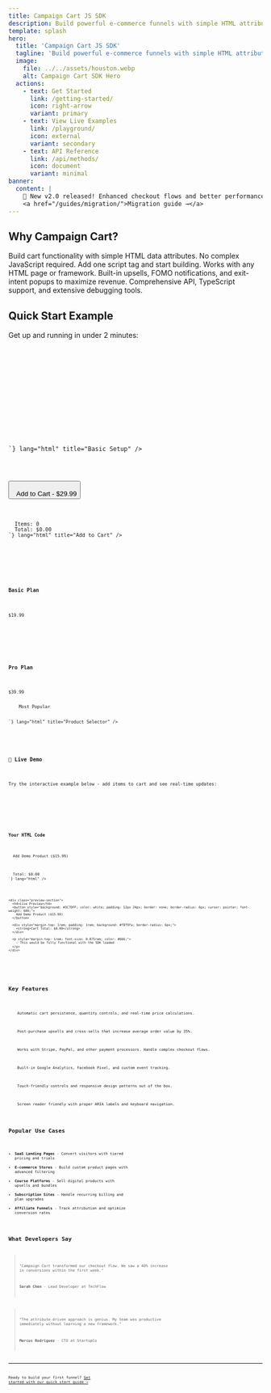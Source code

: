```yaml
---
title: Campaign Cart JS SDK
description: Build powerful e-commerce funnels with simple HTML attributes
template: splash
hero:
  title: 'Campaign Cart JS SDK'
  tagline: 'Build powerful e-commerce funnels with simple HTML attributes. No complex integrations, just add data attributes to your HTML.'
  image:
    file: ../../assets/houston.webp
    alt: Campaign Cart SDK Hero
  actions:
    - text: Get Started
      link: /getting-started/
      icon: right-arrow
      variant: primary
    - text: View Live Examples
      link: /playground/
      icon: external
      variant: secondary
    - text: API Reference
      link: /api/methods/
      icon: document
      variant: minimal
banner:
  content: |
    🎉 New v2.0 released! Enhanced checkout flows and better performance. 
    <a href="/guides/migration/">Migration guide →</a>
---
```



## Why Campaign Cart?

<CardGrid stagger>
  <Card title="Attribute-Driven" icon="puzzle">
    Build cart functionality with simple HTML data attributes. No complex JavaScript required.
  </Card>
  <Card title="Zero Configuration" icon="rocket">
    Add one script tag and start building. Works with any HTML page or framework.
  </Card>
  <Card title="Conversion Optimized" icon="star">
    Built-in upsells, FOMO notifications, and exit-intent popups to maximize revenue.
  </Card>
  <Card title="Developer Friendly" icon="laptop">
    Comprehensive API, TypeScript support, and extensive debugging tools.
  </Card>
</CardGrid>

## Quick Start Example

Get up and running in under 2 minutes:

<Tabs>
  <TabItem label="HTML Setup">
    <Code code={`<!DOCTYPE html>
<html>
<head>
  <!-- Add your API key -->
  <meta name="next-api-key" content="your-api-key">
  
  <!-- Load the SDK -->
  <script src="https://cdn.jsdelivr.net/gh/NextCommerceCo/campaign-cart@v0.3.1/dist/loader.js" type="module"></script>
</head>
<body>
  <!-- That's it! Start adding cart functionality -->
</body>
</html>`} lang="html" title="Basic Setup" />
  </TabItem>
  
  <TabItem label="Add to Cart">
    <Code code={`<!-- Simple add to cart button -->
<button data-next-action="add-to-cart" 
        data-next-package-id="123"
        data-next-quantity="1">
  Add to Cart - $29.99
</button>

<!-- Display cart total -->
<div class="cart-summary">
  Items: <span data-next-display="cart.itemCount">0</span>
  Total: <span data-next-display="cart.total">$0.00</span>
</div>`} lang="html" title="Add to Cart" />
  </TabItem>
  
  <TabItem label="Product Selector">
    <Code code={`<!-- Product selection with dynamic pricing -->
<div data-next-cart-selector data-next-selection-mode="swap">
  <div data-next-selector-card data-next-package-id="basic-plan">
    <h3>Basic Plan</h3>
    <p data-next-display="package.price">$19.99</p>
  </div>
  
  <div data-next-selector-card data-next-package-id="pro-plan">
    <h3>Pro Plan</h3>
    <p data-next-display="package.price">$39.99</p>
    <span class="badge">Most Popular</span>
  </div>
</div>`} lang="html" title="Product Selector" />
  </TabItem>
</Tabs>

<div class="demo-container">
  <h3>🚀 Live Demo</h3>
  <p>Try the interactive example below - add items to cart and see real-time updates:</p>
  
  <div class="code-preview">
    <div class="code-section">
      <h4>Your HTML Code</h4>
      <Code code={`<button data-next-action="add-to-cart" 
        data-next-package-id="demo-product"
        data-next-quantity="1">
  Add Demo Product ($15.99)
</button>

<div class="cart-display">
  Total: <span data-next-display="cart.total">$0.00</span>
</div>`} lang="html" />
    </div>
    
    <div class="preview-section">
      <h4>Live Preview</h4>
      <button style="background: #3C7DFF; color: white; padding: 12px 24px; border: none; border-radius: 6px; cursor: pointer; font-weight: 600;">
        Add Demo Product ($15.99)
      </button>
      
      <div style="margin-top: 1rem; padding: 1rem; background: #f8f9fa; border-radius: 6px;">
        <strong>Cart Total: $0.00</strong>
      </div>
      
      <p style="margin-top: 1rem; font-size: 0.875rem; color: #666;">
        💡 This would be fully functional with the SDK loaded
      </p>
    </div>
  </div>
</div>

## Key Features

<CardGrid>
  <Card title="Smart Cart Management" icon="shopping-cart">
    Automatic cart persistence, quantity controls, and real-time price calculations.
  </Card>
  
  <Card title="Dynamic Upsells" icon="trending-up">
    Post-purchase upsells and cross-sells that increase average order value by 35%.
  </Card>
  
  <Card title="Checkout Integration" icon="credit-card">
    Works with Stripe, PayPal, and other payment processors. Handle complex checkout flows.
  </Card>
  
  <Card title="Analytics Ready" icon="chart">
    Built-in Google Analytics, Facebook Pixel, and custom event tracking.
  </Card>
  
  <Card title="Mobile Optimized" icon="device-mobile">
    Touch-friendly controls and responsive design patterns out of the box.
  </Card>
  
  <Card title="A11y Compliant" icon="accessibility">
    Screen reader friendly with proper ARIA labels and keyboard navigation.
  </Card>
</CardGrid>

## Popular Use Cases

- **SaaS Landing Pages** - Convert visitors with tiered pricing and trials
- **E-commerce Stores** - Build custom product pages with advanced filtering  
- **Course Platforms** - Sell digital products with upsells and bundles
- **Subscription Sites** - Handle recurring billing and plan upgrades
- **Affiliate Funnels** - Track attribution and optimize conversion rates

## What Developers Say

> "Campaign Cart transformed our checkout flow. We saw a 40% increase in conversions within the first week."
> 
> **Sarah Chen** - Lead Developer at TechFlow

> "The attribute-driven approach is genius. My team was productive immediately without learning a new framework."
> 
> **Marcus Rodriguez** - CTO at StartupCo

---

Ready to build your first funnel? [Get started with our quick start guide →](/getting-started/)
